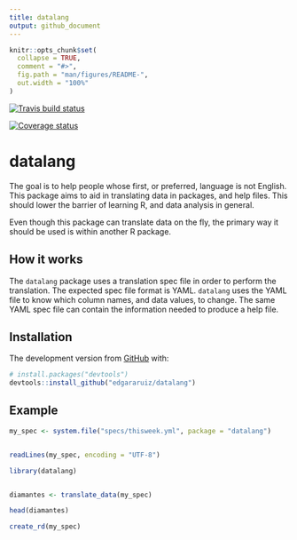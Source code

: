 ```yaml
---
title: datalang
output: github_document
---
```


```r
knitr::opts_chunk$set(
  collapse = TRUE,
  comment = "#>",
  fig.path = "man/figures/README-",
  out.width = "100%"
)
```

[![Travis build status](https://travis-ci.org/edgararuiz/datalang.svg?branch=master)](https://travis-ci.org/edgararuiz/datalang)

[![Coverage status](https://codecov.io/gh/edgararuiz/datalang/branch/master/graph/badge.svg)](https://codecov.io/github/edgararuiz/datalang?branch=master)

# datalang

The goal is to help people whose first, or preferred, language is not English.  This package aims to aid in translating data in packages, and help files.  This should lower the barrier of learning R, and data analysis in general.

Even though this package can translate data on the fly, the primary way it should be used is within another R package.

## How it works

The `datalang` package uses a translation spec file in order to perform the translation.  The expected spec file format is YAML. `datalang` uses the YAML file to know which column names, and data values, to change.  The same YAML spec file can contain the information needed to produce a help file.

## Installation

The development version from [GitHub](https://github.com/) with:

``` r
# install.packages("devtools")
devtools::install_github("edgararuiz/datalang")
```

## Example

```r
my_spec <- system.file("specs/thisweek.yml", package = "datalang")


readLines(my_spec, encoding = "UTF-8")
```


```r
library(datalang)


diamantes <- translate_data(my_spec) 

head(diamantes)
```

```r
create_rd(my_spec) 
```
 
